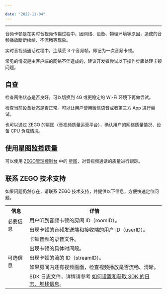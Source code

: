 ```yaml
---

date: "2022-11-04"
---
```


<Title>Express 怎么处理音频卡顿问题？</Title>



- - -

音频卡顿是在实时音视频传输过程中，因网络、设备、物理环境等原因，造成的音频播放断断续续、不流畅等现象。

实时音视频通话过程中，连续丢 3 个音频帧，即记为一次音频卡顿。

常见的情况是由客户端的网络不佳造成的，建议开发者尝试以下操作步骤处理卡顿问题。

## 自查

检查网络状态是否良好。可以切换到 4G 或更稳定的 Wi-Fi 环境下再做尝试。

检查当前设备状态是否正常。可以让用户使用微信语音或者第三方 App 进行尝试。

也可以通过 ZEGO 的星图（音视频质量运营平台），确认用户的网络质量情况、设备 CPU 负载情况。


## 使用星图监控质量

可以使用 [ZEGO管理控制台](https://console.zego.im/) 中的 [星图](https://console.zego.im/prism)，对音视频通话的质量进行跟踪。

## 联系 ZEGO 技术支持

如果问题仍然存在，请联系 ZEGO 技术支持，并提供以下信息，方便快速定位问题。

<table>
  
  <tbody><tr>
    <th>信息</th>
    <th>详情</th>
  </tr>
  <tr>
    <td rowspan="2">必要信息</td>
    <td>用户听到音频卡顿的房间 ID（roomID）。</td>
  </tr>
  <tr>
    <td>出现卡顿的音频发送端和接收端的用户 ID（userID）。</td>
  </tr>
  <tr>
    <td rowspan="5">可选信息</td>
    <td>卡顿音频的录音文件。</td>
  </tr>
  <tr>
    <td>出现卡顿的具体时间段。</td>
  </tr>
  <tr>
    <td>出现卡顿的流的 ID（streamID）。</td>
  </tr>
  <tr>
    <td>如果房间内还有视频画面，检查视频播放是否流畅、清晰。</td>
  </tr>
  <tr>
    <td>SDK 日志文件，详情请参考 <a target="_blank" href="https://doc-zh.zego.im/faq/express_sdkLog">如何设置和获取 SDK 的日志、堆栈信息</a>。</td>
  </tr>
</tbody></table>
